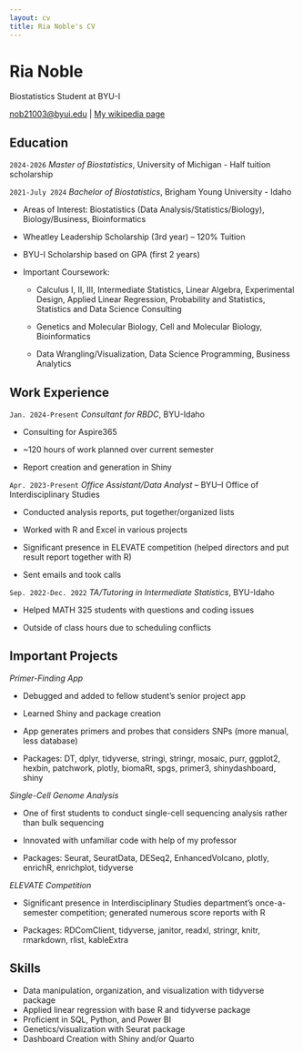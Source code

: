 ```yaml
---
layout: cv
title: Ria Noble's CV
---
```

# Ria Noble
Biostatistics Student at BYU-I

<div id="webaddress">
<a href="nob21003@byui.edu">nob21003@byui.edu</a>
| <a href="http://en.wikipedia.org/wiki/Isaac_Newton">My wikipedia page</a>
</div>


## Education

`2024-2026`
*Master of Biostatistics*, University of Michigan
- Half tuition scholarship


`2021-July 2024`
*Bachelor of Biostatistics*, Brigham Young University - Idaho

- Areas of Interest: Biostatistics (Data Analysis/Statistics/Biology), Biology/Business, Bioinformatics

- Wheatley Leadership Scholarship (3rd year) – 120% Tuition

- BYU-I Scholarship based on GPA (first 2 years)

- Important Coursework: 

    - Calculus I, II, III, Intermediate Statistics, Linear Algebra, Experimental Design, Applied Linear Regression, Probability and Statistics, Statistics and Data Science Consulting

    - Genetics and Molecular Biology, Cell and Molecular Biology, Bioinformatics

    - Data Wrangling/Visualization, Data Science Programming, Business Analytics

## Work Experience

`Jan. 2024-Present`
*Consultant for RBDC*, BYU-Idaho

- Consulting for Aspire365

- ~120 hours of work planned over current semester

- Report creation and generation in Shiny


`Apr. 2023-Present`
*Office Assistant/Data Analyst* – BYU–I Office of Interdisciplinary Studies

- Conducted analysis reports, put together/organized lists

- Worked with R and Excel in various projects

- Significant presence in ELEVATE competition (helped directors and put result report together with R)

- Sent emails and took calls


`Sep. 2022-Dec. 2022`
*TA/Tutoring in Intermediate Statistics*, BYU-Idaho

- Helped MATH 325 students with questions and coding issues

- Outside of class hours due to scheduling conflicts


## Important Projects	
*Primer-Finding App*

- Debugged and added to fellow student’s senior project app

- Learned Shiny and package creation

- App generates primers and probes that considers SNPs (more manual, less database)

- Packages: DT, dplyr, tidyverse, stringi, stringr, mosaic, purr, ggplot2, hexbin, patchwork, plotly, biomaRt, spgs, primer3, shinydashboard, shiny

*Single-Cell Genome Analysis*

- One of first students to conduct single-cell sequencing analysis rather than bulk sequencing

- Innovated with unfamiliar code with help of my professor

- Packages: Seurat, SeuratData, DESeq2, EnhancedVolcano, plotly, enrichR, enrichplot, tidyverse

*ELEVATE Competition*

- Significant presence in Interdisciplinary Studies department’s once-a-semester competition; generated numerous score reports with R

- Packages: RDComClient, tidyverse, janitor, readxl, stringr, knitr, rmarkdown, rlist, kableExtra


## Skills
- Data manipulation, organization, and visualization with tidyverse package
- Applied linear regression with base R and tidyverse package
- Proficient in SQL, Python, and Power BI
- Genetics/visualization with Seurat package
- Dashboard Creation with Shiny and/or Quarto
